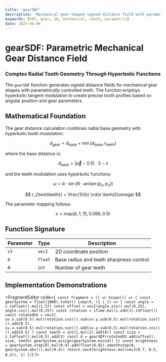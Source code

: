 ```yaml
---
title: 'gearSDF'
description: 'Mechanical gear-shaped signed distance field with parametric teeth control'
keywords: [SDF, gear, 2D, mechanical, teeth, parametric]
date: 2025-08-06
---
```



# gearSDF: Parametric Mechanical Gear Distance Field

### Complex Radial Tooth Geometry Through Hyperbolic Functions

The `gearSDF` function generates signed distance fields for mechanical gear shapes with parametrically controlled teeth. The function employs hyperbolic tangent modulation to create precise tooth profiles based on angular position and gear parameters.

## Mathematical Foundation

The gear distance calculation combines radial base geometry with hyperbolic tooth modulation:

$$
d_{\text{gear}} = d_{\text{base}} + \min(d_{\text{base}}, r_{\text{teeth}})
$$

where the base distance is:

$$
d_{\text{base}} = |\vec{p} - 0.5| \cdot 3 - s
$$

and the teeth modulation uses hyperbolic functions:

$$
\omega = b \cdot \sin(N \cdot \arctan(p_y, p_x))
$$

$$
r_{\text{teeth}} = \frac{1}{b} \cdot \tanh(2\omega)
$$

The parameter mapping follows:

$$
s = \text{map}(b, 1, 15, 0.066, 0.5)
$$

## Function Signature

| Parameter | Type    | Description                             |
| --------- | ------- | --------------------------------------- |
| `st`      | `vec2`  | 2D coordinate position                  |
| `b`       | `float` | Base radius and teeth sharpness control |
| `N`       | `int`   | Number of gear teeth                    |

## Implementation Demonstrations

<FragmentEditor
        code={`
const fragment = () => Scope(() => {
        const gearSystem = float(1000).toVar()
        Loop(4, ({ i }) => {
                const angle = i.toFloat().mul(1.57)
                const offset = vec2(angle.sin().mul(0.25), angle.cos().mul(0.25))
                const rotation = iTime.mul(i.add(1).toFloat())
                const rotatedUV = vec2(
                        uv.x.sub(0.5).mul(rotation.cos()).sub(uv.y.sub(0.5).mul(rotation.sin())).add(0.5),
                        uv.x.sub(0.5).mul(rotation.sin()).add(uv.y.sub(0.5).mul(rotation.cos())).add(0.5)
                )
                const teeth = int(i.mul(2).add(6))
                const size = i.toFloat().mul(0.5).add(2)
                const d = gearSDF(rotatedUV.add(offset), size, teeth)
                gearSystem.assign(gearSystem.min(d))
        })
        const brightness = gearSystem.step(0).mul(0.9).add(float(0.02).smoothstep(0, gearSystem.abs()).mul(0.4))
        return vec4(brightness.mul(vec3(0.7, 0.5, 0.3)), 1)
})`}
/>
